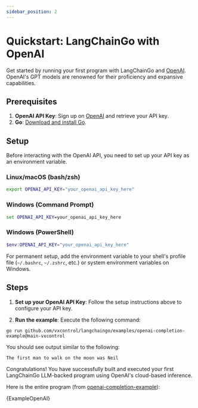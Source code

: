 ```yaml
---
sidebar_position: 2
---
```



# Quickstart: LangChainGo with OpenAI

Get started by running your first program with LangChainGo and [OpenAI](https://openai.com/). OpenAI's GPT models are renowned for their proficiency and expansive capabilities.

## Prerequisites

1. **OpenAI API Key**: Sign up on [OpenAI](https://openai.com/) and retrieve your API key.
2. **Go**: [Download and install Go](https://go.dev/doc/install).

## Setup

Before interacting with the OpenAI API, you need to set up your API key as an environment variable.

### Linux/macOS (bash/zsh)
```bash
export OPENAI_API_KEY="your_openai_api_key_here"
```

### Windows (Command Prompt)
```cmd
set OPENAI_API_KEY=your_openai_api_key_here
```

### Windows (PowerShell)
```powershell
$env:OPENAI_API_KEY="your_openai_api_key_here"
```

For permanent setup, add the environment variable to your shell's profile file (`~/.bashrc`, `~/.zshrc`, etc.) or system environment variables on Windows.

## Steps

1. **Set up your OpenAI API Key**: Follow the setup instructions above to configure your API key.

2. **Run the example**: Execute the following command:

```shell
go run github.com/vxcontrol/langchaingo/examples/openai-completion-example@main-vxcontrol
```

You should see output similar to the following:

```shell
The first man to walk on the moon was Neil
```

Congratulations! You have successfully built and executed your first LangChainGo LLM-backed program using OpenAI's cloud-based inference.


Here is the entire program (from [openai-completion-example](https://github.com/vxcontrol/langchaingo/blob/main/examples/openai-completion-example/openai_completion_example.go)):

<CodeBlock language="go">{ExampleOpenAI}</CodeBlock>

